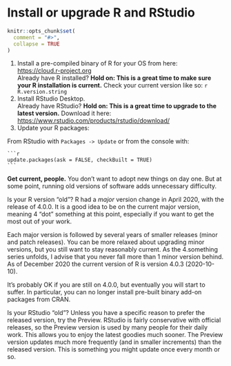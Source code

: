 # Install or upgrade R and RStudio {#install-r-rstudio}

```r
knitr::opts_chunk$set(
  comment = "#>",
  collapse = TRUE
)
```

1. Install a pre-compiled binary of R for your OS from here:  
    <https://cloud.r-project.org>  
    Already have R installed? **Hold on: This is a great time to make sure your R installation is current.** Check your current version like so:
    ```r
    R.version.string
    ```
1. Install RStudio Desktop.  
   Already have RStudio? **Hold on: This is a great time to upgrade to the latest version.** Download it here:  
    <https://www.rstudio.com/products/rstudio/download/>
1. Update your R packages:

From RStudio with `Packages -> Update` or from the console with:

    ```r
    update.packages(ask = FALSE, checkBuilt = TRUE)
    ```

**Get current, people.** You don't want to adopt new things on day one. But at
some point, running old versions of software adds unnecessary difficulty.

Is your R version "old"? R had a *major* version change in April 2020, with the
release of 4.0.0. It is a good idea to be on the current major version, meaning
4 "dot" something at this point, especially if you want to get the most out of your
work.

Each major version is followed by several years of smaller releases (minor and
patch releases). You can be more relaxed about upgrading minor versions, but you
still want to stay reasonably current. As the 4.something series unfolds, I
advise that you never fall more than 1 minor version behind.  As of December
2020 the current version of R is version 4.0.3 (2020-10-10).

It's probably OK if you are still on 4.0.0, but eventually you will
start to suffer. In particular, you can no longer install pre-built binary
add-on packages from CRAN.

Is your RStudio "old"? Unless you have a specific reason to prefer the released
version, try the Preview. RStudio is fairly conservative with official releases,
so the Preview version is used by many people for their daily work. This allows
you to enjoy the latest goodies much sooner. The Preview version updates much
more frequently (and in smaller increments) than the released version. This is
something you might update once every month or so.
